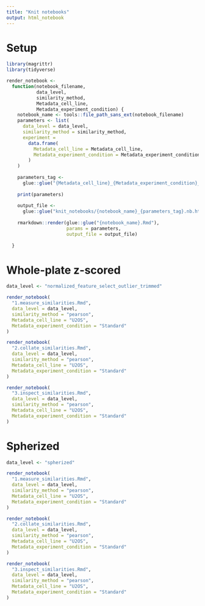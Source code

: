 ```yaml
---
title: "Knit notebooks"
output: html_notebook
---
```


# Setup

```r
library(magrittr)
library(tidyverse)
```

```r
render_notebook <-
  function(notebook_filename,
           data_level,
           similarity_method,
           Metadata_cell_line,
           Metadata_experiment_condition) {
    notebook_name <- tools::file_path_sans_ext(notebook_filename)
    parameters <- list(
      data_level = data_level,
      similarity_method = similarity_method,
      experiment =
        data.frame(
          Metadata_cell_line = Metadata_cell_line,
          Metadata_experiment_condition = Metadata_experiment_condition
        )
    )
    
    parameters_tag <-
      glue::glue("{Metadata_cell_line}_{Metadata_experiment_condition}_{data_level}_sim_{similarity_method}")
    
    print(parameters)
    
    output_file <-
      glue::glue("knit_notebooks/{notebook_name}_{parameters_tag}.nb.html")
    
    rmarkdown::render(glue::glue("{notebook_name}.Rmd"),
                      params = parameters,
                      output_file = output_file)
    
  }
```

# Whole-plate z-scored

```r
data_level <- "normalized_feature_select_outlier_trimmed"
```


```r
render_notebook(
  "1.measure_similarities.Rmd",
  data_level = data_level,
  similarity_method = "pearson",
  Metadata_cell_line = "U2OS",
  Metadata_experiment_condition = "Standard"
)
```


```r
render_notebook(
  "2.collate_similarities.Rmd",
  data_level = data_level,
  similarity_method = "pearson",
  Metadata_cell_line = "U2OS",
  Metadata_experiment_condition = "Standard"
)
```


```r
render_notebook(
  "3.inspect_similarities.Rmd",
  data_level = data_level,
  similarity_method = "pearson",
  Metadata_cell_line = "U2OS",
  Metadata_experiment_condition = "Standard"
)
```

# Spherized

```r
data_level <- "spherized"
```


```r
render_notebook(
  "1.measure_similarities.Rmd",
  data_level = data_level,
  similarity_method = "pearson",
  Metadata_cell_line = "U2OS",
  Metadata_experiment_condition = "Standard"
)
```


```r
render_notebook(
  "2.collate_similarities.Rmd",
  data_level = data_level,
  similarity_method = "pearson",
  Metadata_cell_line = "U2OS",
  Metadata_experiment_condition = "Standard"
)
```


```r
render_notebook(
  "3.inspect_similarities.Rmd",
  data_level = data_level,
  similarity_method = "pearson",
  Metadata_cell_line = "U2OS",
  Metadata_experiment_condition = "Standard"
)
```

